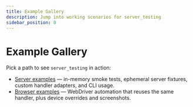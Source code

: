 ```yaml
---
title: Example Gallery
description: Jump into working scenarios for server_testing
sidebar_position: 0
---
```


# Example Gallery

Pick a path to see `server_testing` in action:

- [Server examples](/docs/server-testing/examples/server) — in-memory smoke tests, ephemeral server fixtures, custom handler adapters, and CLI usage.
- [Browser examples](/docs/server-testing/examples/browser) — WebDriver automation that reuses the same handler, plus device overrides and screenshots.
